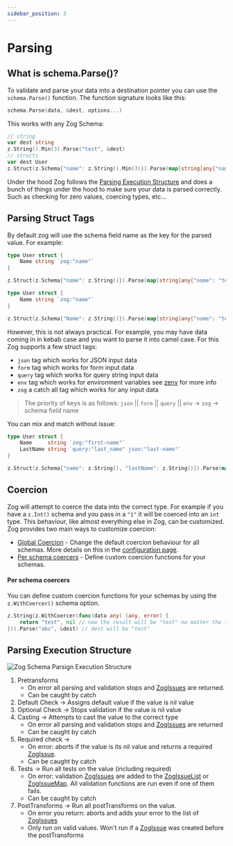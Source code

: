 ```yaml
---
sidebar_position: 3
---
```


# Parsing

## What is schema.Parse()?

To validate and parse your data into a destination pointer you can use the `schema.Parse()` function. The function signature looks like this:

```go
schema.Parse(data, &dest, options...)
```

This works with any Zog Schema:

```go
// string
var dest string
z.String().Min(3).Parse("test", &dest)
// structs
var dest User
z.Struct(z.Schema{"name": z.String().Min(3)}).Parse(map[string]any{"name": "test"}, &dest)
```

Under the hood Zog follows the [Parsing Execution Structure](#parsing-execution-structure) and does a bunch of things under the hood to make sure your data is parsed correctly. Such as checking for zero values, coercing types, etc...

## Parsing Struct Tags

By default zog will use the schema field name as the key for the parsed value. For example:

```go
type User struct {
	Name string `zog:"name"`
}

z.Struct(z.Schema{"name": z.String()}).Parse(map[string]any{"name": "test"}, &User{}) // note zog will fetch the value as map[name]

type User struct {
	Name string `zog:"name"`
}

z.Struct(z.Schema{"Name": z.String()}).Parse(map[string]any{"name": "test"}, &User{}) // note zog will fetch the value as map[Name]
```

However, this is not always practical. For example, you may have data coming in in kebab case and you want to parse it into camel case. For this Zog supports a few struct tags:

- `json` tag which works for JSON input data
- `form` tag which works for form input data
- `query` tag which works for query string input data
- `env` tag which works for environment variables see [zenv](/packages/zenv) for more info
- `zog` a catch all tag which works for any input data

> The priority of keys is as follows:
> `json` || `form` || `query` || `env` -> `zog` -> schema field name

You can mix and match without issue:

```go
type User struct {
	Name     string `zog:"first-name"`
	LastName string `query:"last_name" json:"last-name"`
}

z.Struct(z.Schema{"name": z.String(), "lastName": z.String()}).Parse(map[string]any{"first-name": "test", "lastName": "Doe"}, &User{})
```

## Coercion

Zog will attempt to coerce the data into the correct type. For example if you have a `z.Int()` schema and you pass in a `"1"` it will be coerced into an `int` type. This behaviour, like almost everything else in Zog, can be customized. Zog provides two main ways to customize coercion:

- [Global Coercion](/configuration#coercion) - Change the default coercion behaviour for all schemas. More details on this in the [configuration page](/configuration#coercion).
- [Per schema coercers](#per-schema-coercers) - Define custom coercion functions for your schemas.

#### Per schema coercers

You can define custom coercion functions for your schemas by using the `z.WithCoercer()` schema option.

```go
z.String(z.WithCoercer(func(data any) (any, error) {
	return "test", nil // now the result will be "test" no matter the input
})).Parse("abc", &dest) // dest will be "test"
```

## Parsing Execution Structure

![Zog Schema Parsign Execution Structure](./img/parsing-workflow.png)

1. Pretransforms
   - On error all parsing and validation stops and [ZogIssues](/errors) are returned.
   - Can be caught by catch
2. Default Check -> Assigns default value if the value is nil value
3. Optional Check -> Stops validation if the value is nil value
4. Casting -> Attempts to cast the value to the correct type
   - On error all parsing and validation stops and [ZogIssues](/errors) are returned
   - Can be caught by catch
5. Required check ->
   - On error: aborts if the value is its nil value and returns a required [ZogIssue](/errors).
   - Can be caught by catch
6. Tests -> Run all tests on the value (including required)
   - On error: validation [ZogIssues](/errors) are added to the [ZogIssueList](/errors#zogissuelist) or [ZogIssueMap](/errors#zogissuelist). All validation functions are run even if one of them fails.
   - Can be caught by catch
7. PostTransforms -> Run all postTransforms on the value.
   - On error you return: aborts and adds your error to the list of [ZogIssues](/errors)
   - Only run on valid values. Won't run if a [ZogIssue](/errors) was created before the postTransforms

